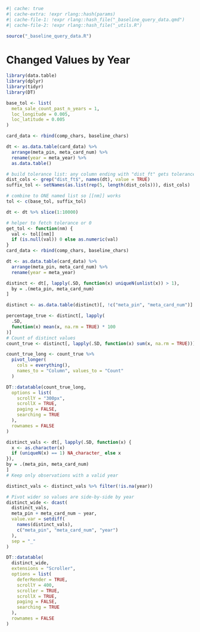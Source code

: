 

```r
#| cache: true
#| cache-extra: !expr rlang::hash(params)
#| cache-file-1: !expr rlang::hash_file("_baseline_query_data.qmd")
#| cache-file-2: !expr rlang::hash_file("_utils.R")
```


```r
source("_baseline_query_data.R")
```

# Changed Values by Year

```r
library(data.table)
library(dplyr)
library(tidyr)
library(DT)

base_tol <- list(
  meta_sale_count_past_n_years = 1,
  loc_longitude = 0.005,
  loc_latitude = 0.005
)

card_data <- rbind(comp_chars, baseline_chars)

dt <- as.data.table(card_data) %>%
  arrange(meta_pin, meta_card_num) %>%
  rename(year = meta_year) %>%
  as.data.table()

# build tolerance list: any column ending with "dist_ft" gets tolerance 5
dist_cols <- grep("dist_ft$", names(dt), value = TRUE)
suffix_tol <- setNames(as.list(rep(5, length(dist_cols))), dist_cols)

# combine to ONE named list so [[nm]] works
tol <- c(base_tol, suffix_tol)

dt <- dt %>% slice(1:10000)

# helper to fetch tolerance or 0
get_tol <- function(nm) {
  val <- tol[[nm]]
  if (is.null(val)) 0 else as.numeric(val)
}
card_data <- rbind(comp_chars, baseline_chars)

dt <- as.data.table(card_data) %>%
  arrange(meta_pin, meta_card_num) %>%
  rename(year = meta_year)

distinct <- dt[, lapply(.SD, function(x) uniqueN(unlist(x)) > 1),
  by = .(meta_pin, meta_card_num)
]

distinct <- as.data.table(distinct)[, !c("meta_pin", "meta_card_num")]

percentage_true <- distinct[, lapply(
  .SD,
  function(x) mean(x, na.rm = TRUE) * 100
)]
# Count of distinct values
count_true <- distinct[, lapply(.SD, function(x) sum(x, na.rm = TRUE))]

count_true_long <- count_true %>%
  pivot_longer(
    cols = everything(),
    names_to = "Column", values_to = "Count"
  )

DT::datatable(count_true_long,
  options = list(
    scrollY = "300px",
    scrollX = TRUE,
    paging = FALSE,
    searching = TRUE
  ),
  rownames = FALSE
)
```

```r
distinct_vals <- dt[, lapply(.SD, function(x) {
  x <- as.character(x)
  if (uniqueN(x) == 1) NA_character_ else x
}),
by = .(meta_pin, meta_card_num)
]
# Keep only observations with a valid year

distinct_vals <- distinct_vals %>% filter(!is.na(year))

# Pivot wider so values are side-by-side by year
distinct_wide <- dcast(
  distinct_vals,
  meta_pin + meta_card_num ~ year,
  value.var = setdiff(
    names(distinct_vals),
    c("meta_pin", "meta_card_num", "year")
  ),
  sep = "_"
)

DT::datatable(
  distinct_wide,
  extensions = "Scroller",
  options = list(
    deferRender = TRUE,
    scrollY = 400,
    scroller = TRUE,
    scrollX = TRUE,
    paging = FALSE,
    searching = TRUE
  ),
  rownames = FALSE
)
```



